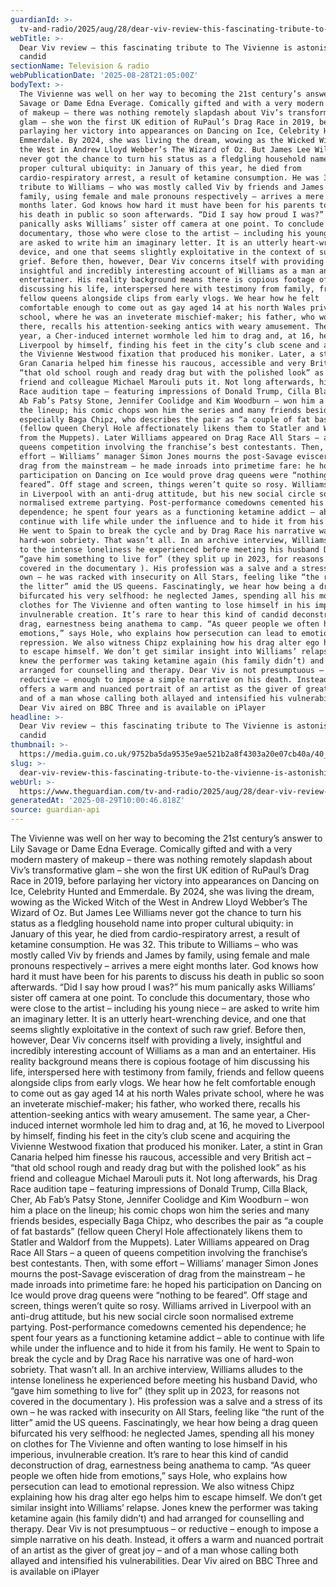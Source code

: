 ```yaml
---
guardianId: >-
  tv-and-radio/2025/aug/28/dear-viv-review-this-fascinating-tribute-to-the-vivienne-is-astonishingly-candid
webTitle: >-
  Dear Viv review – this fascinating tribute to The Vivienne is astonishingly
  candid
sectionName: Television & radio
webPublicationDate: '2025-08-28T21:05:00Z'
bodyText: >-
  The Vivienne was well on her way to becoming the 21st century’s answer to Lily
  Savage or Dame Edna Everage. Comically gifted and with a very modern mastery
  of makeup – there was nothing remotely slapdash about Viv’s transformative
  glam – she won the first UK edition of RuPaul’s Drag Race in 2019, before
  parlaying her victory into appearances on Dancing on Ice, Celebrity Hunted and
  Emmerdale. By 2024, she was living the dream, wowing as the Wicked Witch of
  the West in Andrew Lloyd Webber’s The Wizard of Oz. But James Lee Williams
  never got the chance to turn his status as a fledgling household name into
  proper cultural ubiquity: in January of this year, he died from
  cardio-respiratory arrest, a result of ketamine consumption. He was 32. This
  tribute to Williams – who was mostly called Viv by friends and James by
  family, using female and male pronouns respectively – arrives a mere eight
  months later. God knows how hard it must have been for his parents to discuss
  his death in public so soon afterwards. “Did I say how proud I was?” his mum
  panically asks Williams’ sister off camera at one point. To conclude this
  documentary, those who were close to the artist – including his young niece –
  are asked to write him an imaginary letter. It is an utterly heart-wrenching
  device, and one that seems slightly exploitative in the context of such raw
  grief. Before then, however, Dear Viv concerns itself with providing a lively,
  insightful and incredibly interesting account of Williams as a man and an
  entertainer. His reality background means there is copious footage of him
  discussing his life, interspersed here with testimony from family, friends and
  fellow queens alongside clips from early vlogs. We hear how he felt
  comfortable enough to come out as gay aged 14 at his north Wales private
  school, where he was an inveterate mischief-maker; his father, who worked
  there, recalls his attention-seeking antics with weary amusement. The same
  year, a Cher-induced internet wormhole led him to drag and, at 16, he moved to
  Liverpool by himself, finding his feet in the city’s club scene and acquiring
  the Vivienne Westwood fixation that produced his moniker. Later, a stint in
  Gran Canaria helped him finesse his raucous, accessible and very British act –
  “that old school rough and ready drag but with the polished look” as his
  friend and colleague Michael Marouli puts it. Not long afterwards, his Drag
  Race audition tape – featuring impressions of Donald Trump, Cilla Black, Cher,
  Ab Fab’s Patsy Stone, Jennifer Coolidge and Kim Woodburn – won him a place on
  the lineup; his comic chops won him the series and many friends besides,
  especially Baga Chipz, who describes the pair as “a couple of fat bastards”
  (fellow queen Cheryl Hole affectionately likens them to Statler and Waldorf
  from the Muppets). Later Williams appeared on Drag Race All Stars – a queen of
  queens competition involving the franchise’s best contestants. Then, with some
  effort – Williams’ manager Simon Jones mourns the post-Savage evisceration of
  drag from the mainstream – he made inroads into primetime fare: he hoped his
  participation on Dancing on Ice would prove drag queens were “nothing to be
  feared”. Off stage and screen, things weren’t quite so rosy. Williams arrived
  in Liverpool with an anti-drug attitude, but his new social circle soon
  normalised extreme partying. Post-performance comedowns cemented his
  dependence; he spent four years as a functioning ketamine addict – able to
  continue with life while under the influence and to hide it from his family.
  He went to Spain to break the cycle and by Drag Race his narrative was one of
  hard-won sobriety. That wasn’t all. In an archive interview, Williams alludes
  to the intense loneliness he experienced before meeting his husband David, who
  “gave him something to live for” (they split up in 2023, for reasons not
  covered in the documentary ). His profession was a salve and a stress of its
  own – he was racked with insecurity on All Stars, feeling like “the runt of
  the litter” amid the US queens. Fascinatingly, we hear how being a drag queen
  bifurcated his very selfhood: he neglected James, spending all his money on
  clothes for The Vivienne and often wanting to lose himself in his imperious,
  invulnerable creation. It’s rare to hear this kind of candid deconstruction of
  drag, earnestness being anathema to camp. “As queer people we often hide from
  emotions,” says Hole, who explains how persecution can lead to emotional
  repression. We also witness Chipz explaining how his drag alter ego helps him
  to escape himself. We don’t get similar insight into Williams’ relapse. Jones
  knew the performer was taking ketamine again (his family didn’t) and had
  arranged for counselling and therapy. Dear Viv is not presumptuous – or
  reductive – enough to impose a simple narrative on his death. Instead, it
  offers a warm and nuanced portrait of an artist as the giver of great joy –
  and of a man whose calling both allayed and intensified his vulnerabilities.
  Dear Viv aired on BBC Three and is available on iPlayer
headline: >-
  Dear Viv review – this fascinating tribute to The Vivienne is astonishingly
  candid
thumbnail: >-
  https://media.guim.co.uk/9752ba5da9535e9ae521b2a8f4303a20e07cb40a/40_0_951_761/500.jpg
slug: >-
  dear-viv-review-this-fascinating-tribute-to-the-vivienne-is-astonishingly-candid
webUrl: >-
  https://www.theguardian.com/tv-and-radio/2025/aug/28/dear-viv-review-this-fascinating-tribute-to-the-vivienne-is-astonishingly-candid
generatedAt: '2025-08-29T10:00:46.818Z'
source: guardian-api
---
```

The Vivienne was well on her way to becoming the 21st century’s answer to Lily Savage or Dame Edna Everage. Comically gifted and with a very modern mastery of makeup – there was nothing remotely slapdash about Viv’s transformative glam – she won the first UK edition of RuPaul’s Drag Race in 2019, before parlaying her victory into appearances on Dancing on Ice, Celebrity Hunted and Emmerdale. By 2024, she was living the dream, wowing as the Wicked Witch of the West in Andrew Lloyd Webber’s The Wizard of Oz. But James Lee Williams never got the chance to turn his status as a fledgling household name into proper cultural ubiquity: in January of this year, he died from cardio-respiratory arrest, a result of ketamine consumption. He was 32. This tribute to Williams – who was mostly called Viv by friends and James by family, using female and male pronouns respectively – arrives a mere eight months later. God knows how hard it must have been for his parents to discuss his death in public so soon afterwards. “Did I say how proud I was?” his mum panically asks Williams’ sister off camera at one point. To conclude this documentary, those who were close to the artist – including his young niece – are asked to write him an imaginary letter. It is an utterly heart-wrenching device, and one that seems slightly exploitative in the context of such raw grief. Before then, however, Dear Viv concerns itself with providing a lively, insightful and incredibly interesting account of Williams as a man and an entertainer. His reality background means there is copious footage of him discussing his life, interspersed here with testimony from family, friends and fellow queens alongside clips from early vlogs. We hear how he felt comfortable enough to come out as gay aged 14 at his north Wales private school, where he was an inveterate mischief-maker; his father, who worked there, recalls his attention-seeking antics with weary amusement. The same year, a Cher-induced internet wormhole led him to drag and, at 16, he moved to Liverpool by himself, finding his feet in the city’s club scene and acquiring the Vivienne Westwood fixation that produced his moniker. Later, a stint in Gran Canaria helped him finesse his raucous, accessible and very British act – “that old school rough and ready drag but with the polished look” as his friend and colleague Michael Marouli puts it. Not long afterwards, his Drag Race audition tape – featuring impressions of Donald Trump, Cilla Black, Cher, Ab Fab’s Patsy Stone, Jennifer Coolidge and Kim Woodburn – won him a place on the lineup; his comic chops won him the series and many friends besides, especially Baga Chipz, who describes the pair as “a couple of fat bastards” (fellow queen Cheryl Hole affectionately likens them to Statler and Waldorf from the Muppets). Later Williams appeared on Drag Race All Stars – a queen of queens competition involving the franchise’s best contestants. Then, with some effort – Williams’ manager Simon Jones mourns the post-Savage evisceration of drag from the mainstream – he made inroads into primetime fare: he hoped his participation on Dancing on Ice would prove drag queens were “nothing to be feared”. Off stage and screen, things weren’t quite so rosy. Williams arrived in Liverpool with an anti-drug attitude, but his new social circle soon normalised extreme partying. Post-performance comedowns cemented his dependence; he spent four years as a functioning ketamine addict – able to continue with life while under the influence and to hide it from his family. He went to Spain to break the cycle and by Drag Race his narrative was one of hard-won sobriety. That wasn’t all. In an archive interview, Williams alludes to the intense loneliness he experienced before meeting his husband David, who “gave him something to live for” (they split up in 2023, for reasons not covered in the documentary ). His profession was a salve and a stress of its own – he was racked with insecurity on All Stars, feeling like “the runt of the litter” amid the US queens. Fascinatingly, we hear how being a drag queen bifurcated his very selfhood: he neglected James, spending all his money on clothes for The Vivienne and often wanting to lose himself in his imperious, invulnerable creation. It’s rare to hear this kind of candid deconstruction of drag, earnestness being anathema to camp. “As queer people we often hide from emotions,” says Hole, who explains how persecution can lead to emotional repression. We also witness Chipz explaining how his drag alter ego helps him to escape himself. We don’t get similar insight into Williams’ relapse. Jones knew the performer was taking ketamine again (his family didn’t) and had arranged for counselling and therapy. Dear Viv is not presumptuous – or reductive – enough to impose a simple narrative on his death. Instead, it offers a warm and nuanced portrait of an artist as the giver of great joy – and of a man whose calling both allayed and intensified his vulnerabilities. Dear Viv aired on BBC Three and is available on iPlayer
